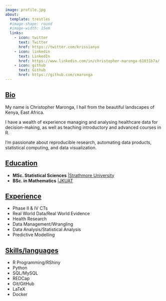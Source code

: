 ```yaml
---
image: profile.jpg
about:
  template: trestles
  #image-shape: round
  #image-width: 15em
  links:
    - icon: twitter
      text: Twitter
      href: https://twitter.com/krissianyo
    - icon: linkedin
      text: LinkedIn
      href: https://www.linkedin.com/in/christopher-maronga-61031b7a/
    - icon: github
      text: Github
      href: https://github.com/cmaronga
---
```


## [Bio]{.underline}

My name is Christopher Maronga, I hail from the beautiful landscapes of Kenya, East Africa.

I have a wealth of experience managing and analysing healthcare data for decision-making, as well as teaching introductory and advanced courses in R.

I'm passionate about reproducible research, automating data products, statistical computing, and data visualization.

## [Education]{.underline}

-   **MSc. Statistical Sciences** |[Strathmore University](https://strathmore.edu/)
-   **BSc. in Mathematics** |[JKUAT](https://www.jkuat.ac.ke/)

## [Experience]{.underline}

-   Phase II & IV CTs
-   Real World Data/Real World Evidence
-   Health Research
-   Data Management/Wrangling
-   Data Analysis/Statistical Analysis
-   Predictive Modelling


## [Skills/languages]{.underline}

-   R Programming/RShiny
-   Python
-   SQL/MySQL
-   REDCap
-   Git/GitHub
-   LaTeX
-   Docker

<!-- ##  [Workshops delivered]{.underline} -->

<!-- - [Working with Databases in R](https://youtu.be/txMmjDQoQqE?si=BpvZyIE5W2DnLzaT) **@ RLadies Nairobi** -->
<!-- - [Working with Databases in R](https://youtu.be/htQWauSV9J4?si=LXN554RCOnW64L1R) **@ NHS-R COnference** -->
<!-- - [Introduction to Data Management in R](https://youtu.be/8URgFFNDGfo?si=qqebF2snXPo8z7qo) **@satRday Nairobi** -->
<!-- - [Integrating Rshiny and REDCap for Data Management](https://www.youtube.com/live/PbD_e5sz4P8?si=avioFeCLgc-h9O0N) **@Why R Conference** -->
<!-- - [Introduction to data structures in R](https://youtu.be/H-Tkg_aWSas?si=gkbFU5dHv7Irjmf2)**@ Ai Kenya Code Maktaba** -->


<!-- ## [Publications]{.underline} -->
<!-- 1.[Characterising paediatric mortality during and after acute illness in Sub-Saharan Africa and South Asia: a secondary analysis of the CHAIN cohort using a machine learning approach](https://www.thelancet.com/journals/eclinm/article/PIIS2589-5370(23)00015-9/fulltext#secsectitle0010) -->

<!-- 2.[Expected Benefits and Budget Impact From a Microsimulation Model Support the Prioritization and Implementation of Fracture Liaison Services](https://asbmr.onlinelibrary.wiley.com/doi/full/10.1002/jbmr.4775?af=R). -->

<!-- 3.[Primary care consultations and pain medicine prescriptions: a comparison between patients with and without chronic pain after total knee replacement](https://bmcmusculoskeletdisord.biomedcentral.com/articles/10.1186/s12891-022-05492-6) -->

<!-- 4.[Childhood mortality during and after acute illness in Africa and south Asia: a prospective cohort study](https://www.sciencedirect.com/science/article/pii/S2214109X22001188#!) -->

<!-- 5.[A systematic reviewof the quality of conduct and reporting of survival analyses of tuberculosis outcomes in Africa](https://bmcmedresmethodol.biomedcentral.com/articles/10.1186/s12874-021-01280-3) -->

<!-- 6.[The Effect of Human Immunodeficiency Virus Prevention and Reproductive Health TextMessages on Human Immunodeficiency Virus Testing Among Young Women in Rural Kenya](https://www.ncbi.nlm.nih.gov/pmc/articles/PMC4874231/) -->

<!-- 7.[The Incremental Cost of Delivering PrEP as a Bridge to ART for HIV Serodiscordant Couples in Public HIV Care Clinics in Kenya](https://www.hindawi.com/journals/art/2019/4170615/) -->


<!-- My academic journey led me to a Bachelor's degree in Mathematics ([JKUAT](https://www.jkuat.ac.ke/)) and a Master's in Statistical Sciences ([Strathmore University](https://strathmore.edu/)), shaping my career in Health Research. -->

<!-- I have a wealth of experience managing and analysing healthcare data for decision-making, as well as teaching introductory and advanced training courses in R. -->

<!-- I currently work at Oxford University as a Senior Data Manager for the Oxford-GSK Institute of Molecular and Computational Medicine, facilitating data access and championing **FAIRsharing** for researchers from both GSK and Oxford University. -->

<!-- With over a decade of R Programming experience, I'm passionate about reproducible research, automating data products, statistical computing, and data visualization. -->

